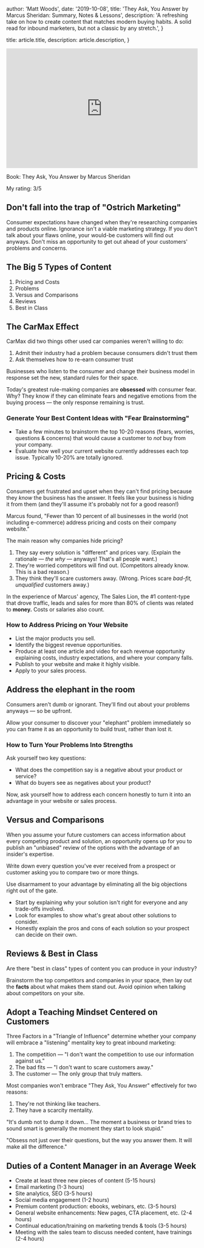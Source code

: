 
  author: 'Matt Woods',
  date: '2019-10-08',
  title: 'They Ask, You Answer by Marcus Sheridan: Summary, Notes & Lessons',
  description:
    'A refreshing take on how to create content that matches modern buying habits. A solid read for inbound marketers, but not a classic by any stretch.',
}

  title: article.title,
  description: article.description,
}


<iframe width="100%" height="315" src="https://www.youtube.com/embed/Y4OObDk6bWc" frameborder="0" allow="accelerometer; autoplay; encrypted-media; gyroscope; picture-in-picture" allowfullscreen></iframe>

Book: They Ask, You Answer by Marcus Sheridan

My rating: 3/5

## Don't fall into the trap of "Ostrich Marketing"

Consumer expectations have changed when they're researching companies and products online. Ignorance isn't a viable marketing strategy. If you don't talk about your flaws online, your would-be customers will find out anyways. Don't miss an opportunity to get out ahead of your customers' problems and concerns.

## **The Big 5 Types of Content**

1. Pricing and Costs
2. Problems
3. Versus and Comparisons
4. Reviews
5. Best in Class

## **The CarMax Effect**

CarMax did two things other used car companies weren't willing to do:

1. Admit their industry had a problem because consumers didn't trust them
2. Ask themselves how to re-earn consumer trust

Businesses who listen to the consumer and change their business model in response set the new, standard rules for their space.

Today's greatest rule-making companies are **obsessed** with consumer fear. Why? They know if they can eliminate fears and negative emotions from the buying process — the only response remaining is trust.

### Generate Your Best Content Ideas with "Fear Brainstorming"

- Take a few minutes to brainstorm the top 10-20 reasons (fears, worries, questions & concerns) that would cause a customer to *not* buy from your company.
- Evaluate how well your current website currently addresses each top issue. Typically 10-20% are totally ignored.

## **Pricing & Costs**

Consumers get frustrated and upset when they can't find pricing because they *know* the business has the answer. It feels like your business is hiding it from them (and they'll assume it's probably not for a good reason!)

Marcus found, "Fewer than 10 percent of all businesses in the world (not including e-commerce) address pricing and costs on their company website."

The main reason why companies hide pricing?

1. They say every solution is "different" and prices vary. (Explain the rationale — *the why* — anyways! That's all people want.)
2. They're worried competitors will find out. (Competitors already know. This is a bad reason.)
3. They think they'll scare customers away. (Wrong. Prices scare *bad-fit, unqualified* customers away.)

In the experience of Marcus' agency, The Sales Lion, the #1 content-type that drove traffic, leads and sales for more than 80% of clients was related to **money.** Costs or salaries also count.

### How to Address Pricing on Your Website

- List the major products you sell.
- Identify the biggest revenue opportunities.
- Produce at least one article and video for each revenue opportunity explaining costs, industry expectations, and where your company falls.
- Publish to your website and make it highly visible.
- Apply to your sales process.

## **Address the elephant in the room**

Consumers aren't dumb or ignorant. They'll find out about your problems anyways — so be upfront.

Allow your consumer to discover your "elephant" problem immediately so you can frame it as an opportunity to build trust, rather than lost it.

### How to Turn Your Problems Into Strengths

Ask yourself two key questions:

- What does the competition say is a negative about your product or service?
- What do buyers see as negatives about your product?

Now, ask yourself how to address each concern honestly to turn it into an advantage in your website or sales process.

## **Versus and Comparisons**

When you assume your future customers can access information about every competing product and solution, an opportunity opens up for you to publish an "unbiased" review of the options with the advantage of an insider's expertise.

Write down every question you've ever received from a prospect or customer asking you to compare two or more things.

Use disarmament to your advantage by eliminating all the big objections right out of the gate.

- Start by explaining why your solution isn't right for everyone and any trade-offs involved.
- Look for examples to show what's great about other solutions to consider.
- Honestly explain the pros and cons of each solution so your prospect can decide on their own.

## Reviews & Best in Class

Are there "best in class" types of content you can produce in your industry?

Brainstorm the top competitors and companies in your space, then lay out the **facts** about what makes them stand out. Avoid opinion when talking about competitors on your site.

## Adopt a Teaching Mindset Centered on Customers

Three Factors in a "Triangle of Influence" determine whether your company will embrace a "listening" mentality key to great inbound marketing:

1. The competition — "I don't want the competition to use our information against us."
2. The bad fits — "I don't want to scare customers away."
3. The customer — The only group that truly matters.

Most companies won't embrace "They Ask, You Answer" effectively for two reasons:

1. They're not thinking like teachers.
2. They have a scarcity mentality.

"It's dumb not to dump it down... The moment a business or brand tries to sound smart is generally the moment they start to look stupid."

"Obsess not just over their questions, but the way you answer them. It will make all the difference."

## Duties of a Content Manager in an Average Week

- Create at least three new pieces of content (5-15 hours)
- Email marketing (1-3 hours)
- Site analytics, SEO (3-5 hours)
- Social media engagement (1-2 hours)
- Premium content production: ebooks, webinars, etc. (3-5 hours)
- General website enhancements: New pages, CTA placement, etc. (2-4 hours)
- Continual education/training on marketing trends & tools (3-5 hours)
- Meeting with the sales team to discuss needed content, have trainings (2-4 hours)
